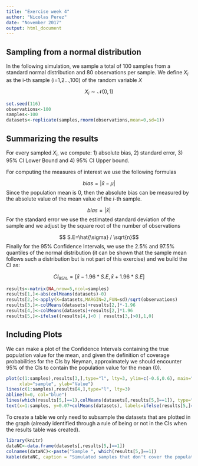 ```yaml
---
title: "Exercise week 4"
author: "Nicolas Perez"
date: "November 2017"
output: html_document
---
```


## Sampling from a normal distribution

In the following simulation, we sample a total of 100 samples from a standard normal distribution and 80 observations per sample. We define $X_i$ as the i-th sample (i=1,2...,100) of the random variable $X$ 

$$X_i \sim \mathcal{N}(0,\,1)$$

```r
set.seed(116)
observations<-100
samples<-100
datasets<-replicate(samples,rnorm(observations,mean=0,sd=1))
```

## Summarizing the results

For every sampled $X_i$, we compute: 1) absolute bias, 2) standard error, 3) 95% CI Lower Bound and 4) 95% CI Upper bound.

For computing the measures of interest we use the following formulas

$$ bias=|\bar{x}-\mu|$$
Since the population mean is $0$, then the absolute bias can be measured by the absolute value of the mean value of the $i$-th sample.

$$ bias=|\bar{x}|$$
For the standard error we use the estimated standard deviation of the sample and we adjust by the square root of the number of observations

$$ S.E=\hat{\sigma} / \sqrt{n}$$
Finally for the 95% Confidence Intervals, we use the 2.5% and 97.5% quantiles of the normal distribution (it can be shown that the sample mean follows such a distribution but is not part of this exercise) and we build the CI as:

$$ CI_{95\%}= [\bar{x} - 1.96*S.E, \bar{x} + 1.96*S.E] $$

```r
results<-matrix(NA,nrow=5,ncol=samples)
results[1,]<-abs(colMeans(datasets)-0)
results[2,]<-apply(X=datasets,MARGIN=2,FUN=sd)/sqrt(observations)
results[3,]<-colMeans(datasets)+results[2,]*-1.96
results[4,]<-colMeans(datasets)+results[2,]*1.96
results[5,]<-ifelse((results[4,]<0 | results[3,]>0),1,0)
```

## Including Plots

We can make a plot of the Confidence Intervals containing the true population value for the mean, and given the definition of coverage probabilities for the CIs by Neyman, approximately we should encounter 95% of the CIs to contain the population value for the mean ($0$). 

```r
plot(c(1:samples),results[3,],type="l", lty=3, ylim=c(-0.6,0.6), main="Coverage Graph, (95% CI)", 
     xlab="sample", ylab="Value")
lines(c(1:samples),results[4,],type="l", lty=3)
abline(h=0, col="blue")
lines(which(results[5,]==1),colMeans(datasets[,results[5,]==1]), type="p", pch=16, col="red")
text(x=1:samples, y=0.07+colMeans(datasets), labels=ifelse(results[5,]==1,c(1:samples),""), col="red") 
```

To create a table we only need to subsample the datasets that are plotted in the graph (already identified through a rule of being or not in the CIs when the results table was created).

```r
library(knitr)
dataNC<-data.frame(datasets[,results[5,]==1])
colnames(dataNC)<-paste("Sample ", which(results[5,]==1))
kable(dataNC, caption = "Simulated samples that don't cover the population mean")
```